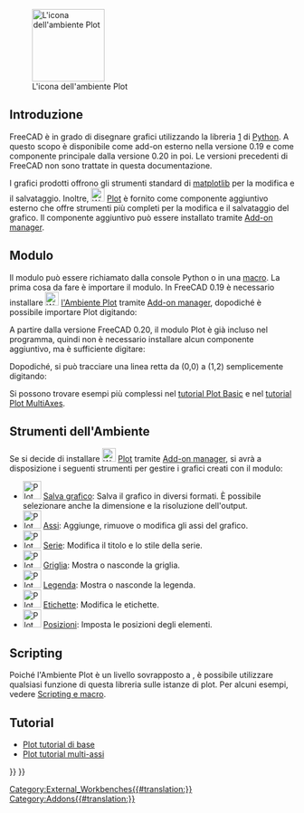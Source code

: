 <languages/>

[[Image:Workbench_Plot.svg|thumb|128px|L'icona dell'ambiente Plot]]

{{TOCright}}

<span id="Introduction"></span>
==Introduzione==

FreeCAD è in grado di disegnare grafici utilizzando la libreria [https://matplotlib.org/matplotlib] di [[Python/it|Python]]. A questo scopo è disponibile come add-on esterno nella versione 0.19 e come componente principale dalla versione 0.20 in poi. Le versioni precedenti di FreeCAD non sono trattate in questa documentazione.

I grafici prodotti offrono gli strumenti standard di [https://matplotlib.org/ matplotlib] per la modifica e il salvataggio. Inoltre, [[Image:Workbench_Plot.svg|24px]] [[Plot_Workbench/it|Plot]] è fornito come componente aggiuntivo esterno che offre strumenti più completi per la modifica e il salvataggio del grafico. Il componente aggiuntivo può essere installato tramite [[Std_AddonMgr/it|Add-on manager]].

<span id="Module"></span>
==Modulo==

Il modulo può essere richiamato dalla console Python o in una [[Macros/it|macro]]. La prima cosa da fare è importare il modulo. In FreeCAD 0.19 è necessario installare [[Image:Workbench_Plot.svg|24px]] [[Plot_Workbench/it|l'Ambiente Plot]] tramite [[Std_AddonMgr/it|Add-on manager]], dopodiché è possibile importare Plot digitando:

{{Code|code=
from freecad.plot import Plot
}}

A partire dalla versione FreeCAD 0.20, il modulo Plot è già incluso nel programma, quindi non è necessario installare alcun componente aggiuntivo, ma è sufficiente digitare:

{{Code|code=
from FreeCAD.Plot import Plot
}}

Dopodiché, si può tracciare una linea retta da (0,0) a (1,2) semplicemente digitando:

{{Code|code=
Plot.plot([0, 1], [0, 2])
}}

Si possono trovare esempi più complessi nel [[Plot_Basic_tutorial/it|tutorial Plot Basic]] e nel [[Plot_MultiAxes_tutorial/it|tutorial Plot MultiAxes]].

<span id="Workbench_Tools"></span>
==Strumenti dell'Ambiente==

Se si decide di installare [[Image:Workbench_Plot.svg|24px]] [[Plot_Workbench/it|Plot]] tramite [[Std_AddonMgr/it|Add-on manager]], si avrà a disposizione i seguenti strumenti per gestire i grafici creati con il modulo:

* [[Image:Plot_Save.svg|32px]] [[Plot_Save/it|Salva grafico]]: Salva il grafico in diversi formati. È possibile selezionare anche la dimensione e la risoluzione dell'output.
* [[Image:Plot_Axes.svg|32px]] [[Plot_Axes/it|Assi]]: Aggiunge, rimuove o modifica gli assi del grafico.
* [[Image:Plot_Series.svg|32px]] [[Plot_Series/it|Serie]]: Modifica il titolo e lo stile della serie.
* [[Image:Plot_Grid.svg|32px]] [[Plot_Grid/it|Griglia]]: Mostra o nasconde la griglia.
* [[Image:Plot_Legend.svg|32px]] [[Plot_Legend/it|Legenda]]: Mostra o nasconde la legenda.
* [[Image:Plot_Labels.svg|32px]] [[Plot_Labels/it|Etichette]]: Modifica le etichette.
* [[Image:Plot_Positions.svg|32px]] [[Plot_Positions/it|Posizioni]]: Imposta le posizioni degli elementi.

==Scripting==

Poiché l'Ambiente Plot è un livello sovrapposto a {{incode|matplotlib}}, è possibile utilizzare qualsiasi funzione di questa libreria sulle istanze di plot. Per alcuni esempi, vedere [[Scripting_and_macros/it|Scripting e macro]].

==Tutorial==

* [[Plot_Basic_tutorial/it|Plot tutorial di base]]
* [[Plot_MultiAxes_tutorial/it|Plot tutorial multi-assi]]


{{Plot_Tools_navi{{#translation:}}}}
{{Userdocnavi{{#translation:}}}}
[[Category:External_Workbenches{{#translation:}}]]
[[Category:Addons{{#translation:}}]]